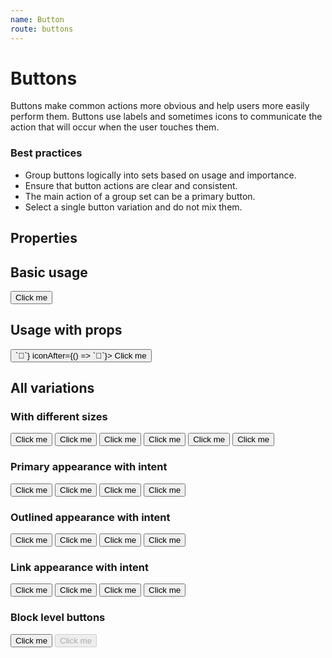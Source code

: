 ```yaml
---
name: Button
route: buttons
---
```



# Buttons

Buttons make common actions more obvious and help users more easily perform them. Buttons use labels and sometimes icons to communicate
the action that will occur when the user touches them.

### Best practices

- Group buttons logically into sets based on usage and importance.
- Ensure that button actions are clear and consistent.
- The main action of a group set can be a primary button.
- Select a single button variation and do not mix them.

## Properties

<Props of={Button} />

## Basic usage

<Playground>
	<Button>Click me</Button>
</Playground>

## Usage with props

<Playground>
	<Button intent="warning" scale="big" margin={30} iconBefore={() => `🎄`} iconAfter={() => `🎄`}>
		Click me
	</Button>
</Playground>

## All variations

### With different sizes

<Button mr={15} scale="small">
	Click me
</Button>
<Button mr={15} scale="normal">
	Click me
</Button>
<Button mr={15} scale="big">
	Click me
</Button>
<Button mr={15} appearance="link" scale="small">
	Click me
</Button>
<Button mr={15} appearance="link" scale="normal">
	Click me
</Button>
<Button mr={15} appearance="link" scale="big">
	Click me
</Button>

### Primary appearance with intent

<Button mr={15} intent="none">
	Click me
</Button>
<Button mr={15} intent="success">
	Click me
</Button>
<Button mr={15} intent="warning">
	Click me
</Button>
<Button mr={15} intent="danger">
	Click me
</Button>

### Outlined appearance with intent

<Button mr={15} appearance="outlined" intent="none">
	Click me
</Button>
<Button mr={15} appearance="outlined" intent="success">
	Click me
</Button>
<Button mr={15} appearance="outlined" intent="warning">
	Click me
</Button>
<Button mr={15} appearance="outlined" intent="danger">
	Click me
</Button>

### Link appearance with intent

<Button mr={15} appearance="link" intent="none">
	Click me
</Button>
<Button mr={15} appearance="link" intent="success">
	Click me
</Button>
<Button mr={15} appearance="link" intent="warning">
	Click me
</Button>
<Button mr={15} appearance="link" intent="danger">
	Click me
</Button>

### Block level buttons

<Button width="100%" intent="none" mb="10px">
	Click me
</Button>

<Button width="100%" intent="none" disabled>
	Click me
</Button>

